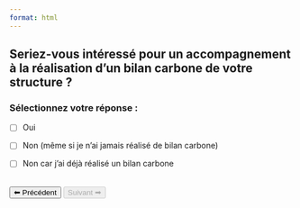```yaml
---
format: html
---
```


## Seriez-vous intéressé pour un accompagnement à la réalisation d'un bilan carbone de votre structure ?

### Sélectionnez votre réponse :

- [ ] Oui

- [ ] Non (même si je n'ai jamais réalisé de bilan carbone)

- [ ] Non car j'ai déjà réalisé un bilan carbone

<br>
<button id='precedent' onclick="window.location.href='question_9.html'" >⬅ Précédent</button>
<button id='suivant' onclick="window.location.href='#'" disabled>Suivant ➡</button>


<script>
document.getElementById('quiz-form').addEventListener('submit', function(event) {
  event.preventDefault();
  let responses = [];
  document.querySelectorAll('input[type=checkbox]:checked').forEach((checkbox) => {
    responses.push(checkbox.value);
  });
  localStorage.setItem('reponses_q10', JSON.stringify(responses));
  alert('Réponse enregistrée !');
});
</script>

